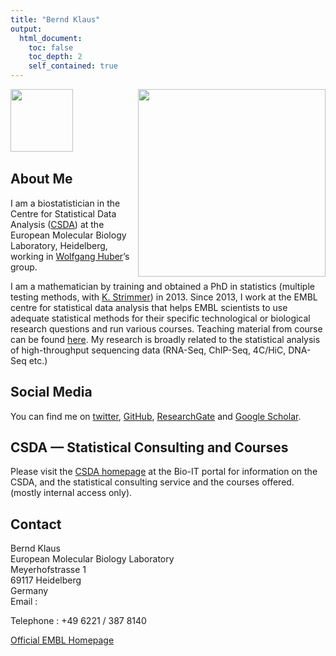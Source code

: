 ```yaml
---
title: "Bernd Klaus"
output:
  html_document:
    toc: false
    toc_depth: 2
    self_contained: true
---
```





<p>
<a href="http://www.embl.de"><img src="me-ATC.png" width=100 align="left"></a>
<a href="http://www.embl.de"><img src="embl.png" width=300 align="right"></a>
</p>
<br>
<br>
<br>
<br>
<br>
<br>



## About Me
I am a biostatistician in the Centre for Statistical Data Analysis ([CSDA](http://www.embl.de/research/interdisciplinary_research/centres/statistical-data-analysis/index.html))
at the European Molecular Biology Laboratory, Heidelberg, working in [Wolfgang Huber](http://www.huber.embl.de/)'s group.

I am a mathematician by training and obtained a PhD in statistics
(multiple testing methods, with [K. Strimmer](http://strimmerlab.org/)) in 2013. 
Since 2013, I work at the EMBL centre for statistical data analysis 
that helps EMBL scientists to use adequate statistical methods for their 
specific technological or biological research questions and run various
courses. Teaching material from course can be found [here](teaching.html). 
My research is broadly related to the statistical analysis of 
high-throughput sequencing data (RNA-Seq, ChIP-Seq, 4C/HiC, DNA-Seq etc.)

## Social Media

You can find me on [twitter](https://twitter.com/BKlausStats), 
[GitHub](https://github.com/b-klaus), [ResearchGate](https://www.researchgate.net/profile/Bernd_Klaus) and
[Google Scholar](https://scholar.google.de/citations?user=WtUa5YgAAAAJ&hl=de).


## CSDA --- Statistical Consulting and Courses
Please visit the [CSDA homepage](https://bio-it.embl.de/csda) at the Bio-IT portal for information on the CSDA, 
and the statistical consulting service and the courses offered. (mostly 
internal access only). 

## Contact
 
Bernd Klaus   
European Molecular Biology Laboratory   
Meyerhofstrasse 1   
69117 Heidelberg  
Germany  
Email : 
<script type="text/javascript">
/* <![CDATA[ */
a = "bern";
b = "emb";
c = "d.klaus@";
d = "l.de";
document.write("<a href='mailto:" + a + c + b + "" + d + "'>");
document.write(a + c + "" + b + d + "</a>");
/* <!-- ]]> --> */
</script>
Telephone : +49 6221 / 387  8140

[Official EMBL Homepage](http://www.embl.de/research/units/genome_biology/huber/members/index.php?s_personId=CP-60016853)
<br>





